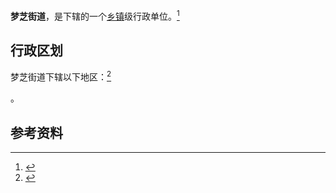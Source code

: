 {{中国乡级行政区|37/06/85/003/000}}

'''梦芝街道'''，是{{PRC admin/fullname|37/06/85/003/000|3}}下辖的一个[[乡镇|乡镇]]级行政单位。<ref>{{PRC admin/ref sgc|{{PRC admin/parent|37/06/85/003/000}}}}</ref>

== 行政区划 ==

梦芝街道下辖以下地区：<ref>{{PRC admin/ref sgc|37/06/85/003/000}}</ref>

{{PRC admin/children|37/06/85/003/000}}。

== 参考资料 ==

{{reflist}}

{{行政区划小作品}}
{{PRC admin/navcat|37/06/85/003/000}}